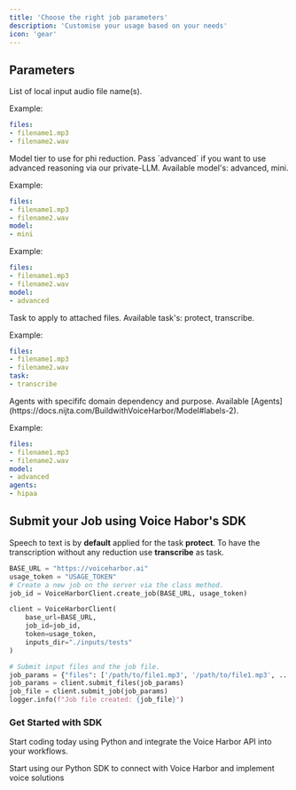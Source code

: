 ```yaml
---
title: 'Choose the right job parameters'
description: 'Customise your usage based on your needs'
icon: 'gear'
---
```



## Parameters

<ResponseField name="files" type="list" required>
List of local input audio file name(s).  

Example: 
```yaml
files:
- filename1.mp3
- filename2.wav
```
</ResponseField>

<ResponseField name="model" type="string" default="mini">
Model tier to use for phi reduction. Pass `advanced` if you want to use advanced reasoning via our private-LLM. Available model's: advanced, mini.

Example: 
```yaml
files:
- filename1.mp3
- filename2.wav
model:
- mini
```

Example: 
```yaml
files:
- filename1.mp3
- filename2.wav
model:
- advanced
```
</ResponseField>

<ResponseField name="task" type="string" default="protect">
  Task to apply to attached files. Available task's: protect, transcribe.

Example: 
```yaml
files:
- filename1.mp3
- filename2.wav
task:
- transcribe
```
</ResponseField>

<ResponseField name="agents" type="list" default="health-generic">
  Agents with specififc domain dependency and purpose. Available [Agents](https://docs.nijta.com/BuildwithVoiceHarbor/Model#labels-2).

Example: 
```yaml
files:
- filename1.mp3
- filename2.wav
model:
- advanced
agents:
- hipaa
```
</ResponseField>

## Submit your Job using Voice Habor's SDK 

<Tip>

Speech to text is by **default** applied for the task **protect**. To have the transcription without any reduction use **transcribe** as task.  

</Tip>


```python
BASE_URL = "https://voiceharbor.ai"
usage_token = "USAGE_TOKEN"
# Create a new job on the server via the class method.
job_id = VoiceHarborClient.create_job(BASE_URL, usage_token)

client = VoiceHarborClient(
    base_url=BASE_URL,
    job_id=job_id,
    token=usage_token,
    inputs_dir="./inputs/tests"
)

# Submit input files and the job file. 
job_params = {"files": ['/path/to/file1.mp3', '/path/to/file1.mp3', ...], "model":"mini"}  
job_params = client.submit_files(job_params)
job_file = client.submit_job(job_params)
logger.info(f"Job file created: {job_file}")
```

### Get Started with SDK

Start coding today using Python and integrate the Voice Harbor API into your workflows.

<CardGroup cols={1}>
  <Card
    title="Python SDK"
    icon="python"
    href="https://voiceharbor.com/docs/sdk/python"
  >
    Start using our Python SDK to connect with Voice Harbor and implement voice solutions
  </Card>
</CardGroup>
